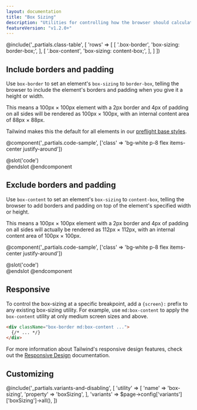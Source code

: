 ```yaml
---
layout: documentation
title: "Box Sizing"
description: "Utilities for controlling how the browser should calculate an element's total size."
featureVersion: "v1.2.0+"
---
```


@include('_partials.class-table', [
  'rows' => [
    [
      '.box-border',
      'box-sizing: border-box;',
    ],
    [
      '.box-content',
      'box-sizing: content-box;',
    ],
  ]
])

## Include borders and padding

Use `box-border` to set an element's `box-sizing` to `border-box`, telling the browser to include the element's borders and padding when you give it a height or width.

This means a 100px &times; 100px element with a 2px border and 4px of padding on all sides will be rendered as 100px &times; 100px, with an internal content area of 88px &times; 88px.

Tailwind makes this the default for all elements in our [preflight base styles](/docs/preflight).

@component('_partials.code-sample', ['class' => 'bg-white p-8 flex items-center justify-around'])
<div className="box-border h-20 w-32 p-4 border-4 border-gray-400 bg-gray-200">
  <div className="h-full w-full bg-gray-400"></div>
</div>
@slot('code')
<div className="box-border h-20 w-32 p-4 border-4 border-gray-400 bg-gray-200">
  <div className="h-full w-full bg-gray-400"></div>
</div>
@endslot
@endcomponent


## Exclude borders and padding

Use `box-content` to set an element's `box-sizing` to `content-box`, telling the browser to add borders and padding on top of the element's specified width or height.

This means a 100px &times; 100px element with a 2px border and 4px of padding on all sides will actually be rendered as 112px &times; 112px, with an internal content area of 100px &times; 100px.

@component('_partials.code-sample', ['class' => 'bg-white p-8 flex items-center justify-around'])
<div className="box-content h-20 w-32 p-4 border-4 border-gray-400 bg-gray-200">
  <div className="h-full w-full bg-gray-400"></div>
</div>
@slot('code')
<div className="box-content h-20 w-32 p-4 border-4 border-gray-400 bg-gray-200">
  <div className="h-full w-full bg-gray-400"></div>
</div>
@endslot
@endcomponent

## Responsive

To control the box-sizing at a specific breakpoint, add a `{screen}:` prefix to any existing box-sizing utility. For example, use `md:box-content` to apply the `box-content` utility at only medium screen sizes and above.

```html
<div className="box-border md:box-content ...">
  {/* ... */}
</div>
```

For more information about Tailwind's responsive design features, check out the [Responsive Design](/docs/responsive-design) documentation.

## Customizing

@include('_partials.variants-and-disabling', [
    'utility' => [
        'name' => 'box-sizing',
        'property' => 'boxSizing',
    ],
    'variants' => $page->config['variants']['boxSizing']->all(),
])
